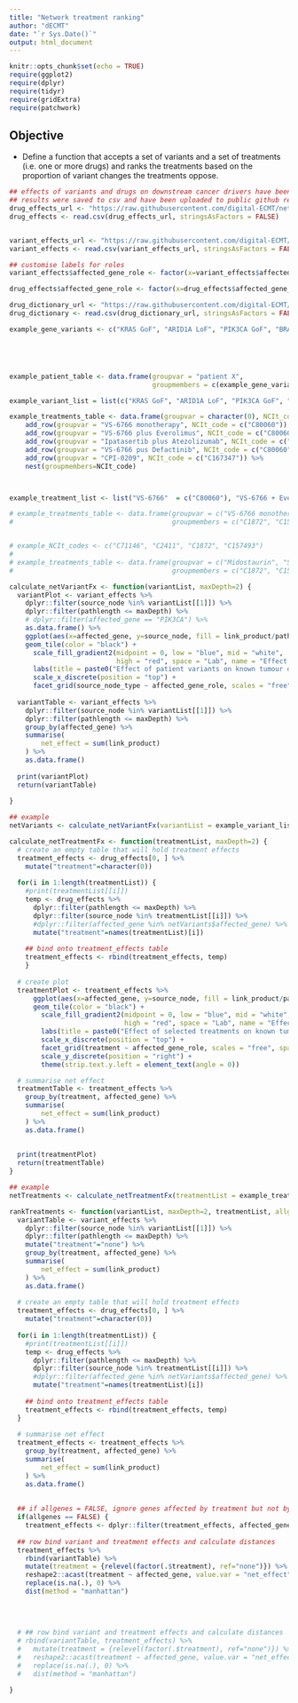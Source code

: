 ```yaml
---
title: "Network treatment ranking"
author: "dECMT"
date: "`r Sys.Date()`"
output: html_document
---
```


```r
knitr::opts_chunk$set(echo = TRUE)
require(ggplot2)
require(dplyr)
require(tidyr)
require(gridExtra)
require(patchwork)
```

## Objective

* Define a function that accepts a set of variants and a set of treatments (i.e. one or more drugs) and ranks the treatments based on the proportion of variant changes the treatments oppose.  
  
```r
## effects of variants and drugs on downstream cancer drivers have been precomputed by separate script
## results were saved to csv and have been uploaded to public github repo... 
drug_effects_url <- "https://raw.githubusercontent.com/digital-ECMT/network_data/main/drug_effects.csv"
drug_effects <- read.csv(drug_effects_url, stringsAsFactors = FALSE)


variant_effects_url <- "https://raw.githubusercontent.com/digital-ECMT/network_data/main/variant_effects.csv"
variant_effects <- read.csv(variant_effects_url, stringsAsFactors = FALSE)

## customise labels for roles
variant_effects$affected_gene_role <- factor(x=variant_effects$affected_gene_role, levels = c("ONCOGENE", "TUMOUR SUPPRESSOR"), labels = c("ONCOGENES", "TUMOUR SUPPRESSORS"))

drug_effects$affected_gene_role <- factor(x=drug_effects$affected_gene_role, levels = c("ONCOGENE", "TUMOUR SUPPRESSOR"), labels = c("ONCOGENES", "TUMOUR SUPPRESSORS"))

```



```r
drug_dictionary_url <- "https://raw.githubusercontent.com/digital-ECMT/network_data/main/NCI_drug_dictionary.csv"
drug_dictionary <- read.csv(drug_dictionary_url, stringsAsFactors = FALSE)
```


```r

example_gene_variants <- c("KRAS GoF", "ARID1A LoF", "PIK3CA GoF", "BRAF GoF")





example_patient_table <- data.frame(groupvar = "patient X", 
                                    groupmembers = c(example_gene_variants))

example_variant_list = list(c("KRAS GoF", "ARID1A LoF", "PIK3CA GoF", "BRAF GoF"))

example_treatments_table <- data.frame(groupvar = character(0), NCIt_code = character(0)) %>%
    add_row(groupvar = "VS-6766 monotherapy", NCIt_code = c("C80060")) %>%
    add_row(groupvar = "VS-6766 plus Everolimus", NCIt_code = c("C80060", "C48387")) %>%
    add_row(groupvar = "Ipatasertib plus Atezolizumab", NCIt_code = c("C91072", "C106250")) %>%
    add_row(groupvar = "VS-6766 pus Defactinib", NCIt_code = c("C80060", "C79809")) %>%
    add_row(groupvar = "CPI-0209", NCIt_code = c("C167347")) %>%
    nest(groupmembers=NCIt_code)



example_treatment_list <- list("VS-6766"  = c("C80060"), "VS-6766 + Everolimus" = c("C80060", "C48387"), "Ipatasertib + Atezolizumab" = c("C91072", "C106250"), "VS-6766 + Defactinib" = c("C80060", "C79809"), "Tulmimetostat" = c("C167347"))

# example_treatments_table <- data.frame(groupvar = c("VS-6766 monotherapy", "VS-6766 plus Everolimus", "Ipatasertib plus Atezolizumab", "VS-6766 pus Defactinib", "CPI-0209"), 
#                                        groupmembers = c("C1872", "C154287", "C157493", "C1872", "C157493"))


# example_NCIt_codes <- c("C71146", "C2411", "C1872", "C157493")
# 
# example_treatments_table <- data.frame(groupvar = c("Midostaurin", "Sotorasib", "Adagrasib", "Midostaurin + Adagrasib", "Midostaurin + Adagrasib"), 
#                                        groupmembers = c("C1872", "C154287", "C157493", "C1872", "C157493"))
```

```r

calculate_netVariantFx <- function(variantList, maxDepth=2) {
  variantPlot <- variant_effects %>%
    dplyr::filter(source_node %in% variantList[[1]]) %>%
    dplyr::filter(pathlength <= maxDepth) %>%
    # dplyr::filter(affected_gene == "PIK3CA") %>%
    as.data.frame() %>%
    ggplot(aes(x=affected_gene, y=source_node, fill = link_product/pathlength)) +
    geom_tile(color = "black") +
      scale_fill_gradient2(midpoint = 0, low = "blue", mid = "white",
                           high = "red", space = "Lab", name = "Effect on tumour driver gene", limits = c(-1,1), breaks = c(1,0.5, 0,-0.5, -1), labels = c("Direct activation", "Indirect activation", "No effect", "Indirect inactivation", "Direct inactivation") ) +
      labs(title = paste0("Effect of patient variants on known tumour drivers (max depth:", maxDepth, ")"), x="Driver genes", y="Condition") +
      scale_x_discrete(position = "top") +
      facet_grid(source_node_type ~ affected_gene_role, scales = "free", space = "free") 
  
  variantTable <- variant_effects %>%
    dplyr::filter(source_node %in% variantList[[1]]) %>%
    dplyr::filter(pathlength <= maxDepth) %>%
    group_by(affected_gene) %>%
    summarise(
        net_effect = sum(link_product)
    ) %>%
    as.data.frame()
  
  print(variantPlot)
  return(variantTable)
  
}

## example
netVariants <- calculate_netVariantFx(variantList = example_variant_list)
```

```r

calculate_netTreatmentFx <- function(treatmentList, maxDepth=2) {
  # create an empty table that will hold treatment effects
  treatment_effects <- drug_effects[0, ] %>%
    mutate("treatment"=character(0))
  
  for(i in 1:length(treatmentList)) {
    #print(treatmentList[[i]])
    temp <- drug_effects %>%
      dplyr::filter(pathlength <= maxDepth) %>%
      dplyr::filter(source_node %in% treatmentList[[i]]) %>%
      #dplyr::filter(affected_gene %in% netVariants$affected_gene) %>%
      mutate("treatment"=names(treatmentList)[i]) 
    
    ## bind onto treatment_effects table
    treatment_effects <- rbind(treatment_effects, temp)
    }
  
  # create plot
  treatmentPlot <- treatment_effects %>%
      ggplot(aes(x=affected_gene, y=source_node, fill = link_product/pathlength)) +
      geom_tile(color = "black") +
        scale_fill_gradient2(midpoint = 0, low = "blue", mid = "white",
                             high = "red", space = "Lab", name = "Effect on tumour driver gene", limits = c(-1,1), breaks = c(1,0.5, 0,-0.5, -1), labels = c("Direct activation", "Indirect activation", "No effect", "Indirect inactivation", "Direct inactivation") ) +
        labs(title = paste0("Effect of selected treatments on known tumour drivers (max depth:", maxDepth, ")"), x="Driver genes", y="Drug") +
        scale_x_discrete(position = "top") +
        facet_grid(treatment ~ affected_gene_role, scales = "free", space = "free", switch = "y") +
        scale_y_discrete(position = "right") +
        theme(strip.text.y.left = element_text(angle = 0))

  # summarise net effect 
  treatmentTable <- treatment_effects %>%
    group_by(treatment, affected_gene) %>%
    summarise(
        net_effect = sum(link_product)
    ) %>%
    as.data.frame()  
  
  
  print(treatmentPlot)
  return(treatmentTable)
}

## example
netTreatments <- calculate_netTreatmentFx(treatmentList = example_treatment_list)


```





```r


rankTreatments <- function(variantList, maxDepth=2, treatmentList, allgenes = FALSE) {
  variantTable <- variant_effects %>%
    dplyr::filter(source_node %in% variantList[[1]]) %>%
    dplyr::filter(pathlength <= maxDepth) %>%
    mutate("treatment"="none") %>%
    group_by(treatment, affected_gene) %>%
    summarise(
        net_effect = sum(link_product)
    ) %>%
    as.data.frame()
  
  # create an empty table that will hold treatment effects
  treatment_effects <- drug_effects[0, ] %>%
    mutate("treatment"=character(0))
  
  for(i in 1:length(treatmentList)) {
    #print(treatmentList[[i]])
    temp <- drug_effects %>%
      dplyr::filter(pathlength <= maxDepth) %>%
      dplyr::filter(source_node %in% treatmentList[[i]]) %>%
      #dplyr::filter(affected_gene %in% netVariants$affected_gene) %>%
      mutate("treatment"=names(treatmentList)[i]) 
    
    ## bind onto treatment_effects table
    treatment_effects <- rbind(treatment_effects, temp)
  }
  
  # summarise net effect 
  treatment_effects <- treatment_effects %>%
    group_by(treatment, affected_gene) %>%
    summarise(
        net_effect = sum(link_product)
    ) %>%
    as.data.frame()
  
  
  ## if allgenes = FALSE, ignore genes affected by treatment but not by variants... 
  if(allgenes == FALSE) {
    treatment_effects <- dplyr::filter(treatment_effects, affected_gene %in% variantTable$affected_gene)}
  
  ## row bind variant and treatment effects and calculate distances
  treatment_effects %>%
    rbind(variantTable) %>%
    mutate(treatment = {relevel(factor(.$treatment), ref="none")}) %>%
    reshape2::acast(treatment ~ affected_gene, value.var = "net_effect") %>%
    replace(is.na(.), 0) %>%
    dist(method = "manhattan")
  
  
  
  
  # ## row bind variant and treatment effects and calculate distances
  # rbind(variantTable, treatment_effects) %>%
  #   mutate(treatment = {relevel(factor(.$treatment), ref="none")}) %>%
  #   reshape2::acast(treatment ~ affected_gene, value.var = "net_effect") %>%
  #   replace(is.na(.), 0) %>%
  #   dist(method = "manhattan")

}


```



  